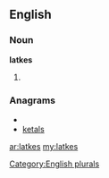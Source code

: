 ==English==

===Noun===
'''latkes'''

# {{plural of|[[latke]]}}

===Anagrams===
* {{alphagram|aeklst}}
* [[ketals#English|ketals]]

[[Category:English plurals]]

[[ar:latkes]]
[[my:latkes]]